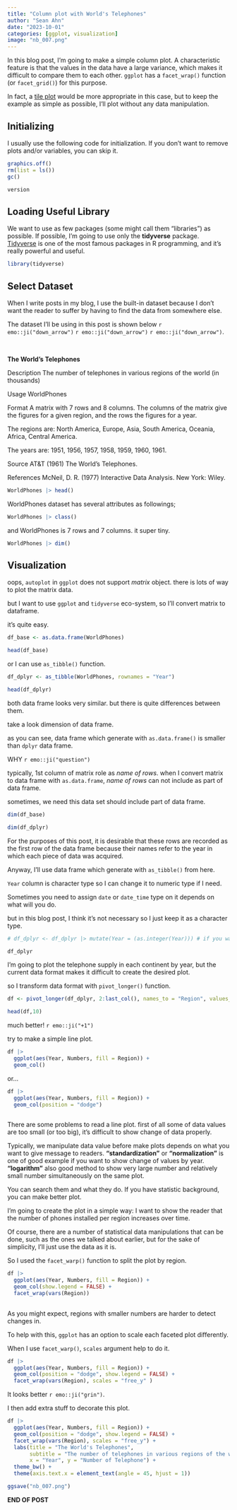 ```yaml
---
title: "Column plot with World's Telephones"
author: "Sean Ahn"
date: "2023-10-01"
categories: [ggplot, visualization]
image: "nb_007.png"
---
```


In this blog post, I'm going to make a simple column plot. A characteristic feature is that the values in the data have a large variance, which makes it difficult to compare them to each other. `ggplot` has a `facet_wrap()` function (or `facet_grid()`) for this purpose. 

In fact, a [tile plot](https://informationisbeautiful.net/visualizations/the-billion-dollar-gram/) would be more appropriate in this case, but to keep the example as simple as possible, I'll plot without any data manipulation.

## Initializing

I usually use the following code for initialization. If you don't want to remove plots and/or variables, you can skip it.

```r
graphics.off()
rm(list = ls())
gc()

```

```r
version
```

## Loading Useful Library

We want to use as few packages (some might call them "libraries") as possible. If possible, I'm going to use only the **tidyverse** package. [Tidyverse](https://www.tidyverse.org) is one of the most famous packages in R programming, and it's really powerful and useful.

```r
library(tidyverse)

```

## Select Dataset

When I write posts in my blog, I use the built-in dataset because I don't want the reader to suffer by having to find the data from somewhere else.

The dataset I'll be using in this post is shown below `r emo::ji("down_arrow")` `r emo::ji("down_arrow")` `r emo::ji("down_arrow")`.

<br>

**The World's Telephones** 

Description
The number of telephones in various regions of the world (in thousands)

Usage
WorldPhones

Format
A matrix with 7 rows and 8 columns. The columns of the matrix give the figures for a given region, and the rows the figures for a year.

The regions are: North America, Europe, Asia, South America, Oceania, Africa, Central America.

The years are: 1951, 1956, 1957, 1958, 1959, 1960, 1961.

Source
AT&T (1961) The World's Telephones.

References
McNeil, D. R. (1977) Interactive Data Analysis. New York: Wiley.

```r
WorldPhones |> head()
```

WorldPhones dataset has several attributes as followings;  

```r
WorldPhones |> class()
```

and WorldPhones is 7 rows and 7 columns. it super tiny.  

```r
WorldPhones |> dim()
```

## Visualization

oops, `autoplot` in `ggplot` does not support *matrix* object. there is lots of way to plot the matrix data.  

but I want to use `ggplot` and `tidyverse` eco-system, so I'll convert matrix to dataframe.  

it's quite easy. 

```r
df_base <- as.data.frame(WorldPhones)
```

```r
head(df_base)
```

or I can use `as_tibble()` function. 

```r
df_dplyr <- as_tibble(WorldPhones, rownames = "Year")
```

```r
head(df_dplyr)
```

both data frame looks very similar. but there is quite differences between them.  

take a look dimension of data frame.  

as you can see, data frame which generate with `as.data.frame()` is smaller than `dplyr` data frame.  

WHY `r emo::ji("question")` 

typically, 1st column of matrix role as *name of rows*.  when I convert matrix to data frame with `as.data.frame`, *name of rows* can not include as part of data frame.  

sometimes, we need this data set should include part of data frame.   

```r
dim(df_base)
```
```r
dim(df_dplyr)
```

For the purposes of this post, it is desirable that these rows are recorded as the first row of the data frame because their names refer to the year in which each piece of data was acquired.

Anyway, I'll use data frame which generate with `as_tibble()` from here.  

`Year` column is character type so I can change it to numeric type if I need. 

Sometimes you need to assign `date` or `date_time` type on it depends on what will you do.  

but in this blog post, I think it's not necessary so I just keep it as a character type.  


```r
# df_dplyr <- df_dplyr |> mutate(Year = (as.integer(Year))) # if you want to it makes integer type.

df_dplyr

```


I'm going to plot the telephone supply in each continent by year, but the current data format makes it difficult to create the desired plot.

so I transform data format with `pivot_longer()` function. 

```r
df <- pivot_longer(df_dplyr, 2:last_col(), names_to = "Region", values_to = "Numbers")

head(df,10)
```

much better! `r emo::ji("+1")`  

try to make a simple line plot.  

```r
df |> 
  ggplot(aes(Year, Numbers, fill = Region)) + 
  geom_col()
```

or...

```r
df |> 
  ggplot(aes(Year, Numbers, fill = Region)) + 
  geom_col(position = "dodge")
  
```

There are some problems to read a line plot. first of all some of data values are too small (or too big), it's difficult to show change of data properly. 

Typically, we manipulate data value before make plots depends on what you want to give message to readers. **"standardization"** or **"normalization"** is one of good example if you want to show change of values by year. **"logarithm"** also good method to show very large number and relatively small number simultaneously on the same plot. 

You can search them and what they do. If you have statistic background, you can make better plot. 

I'm going to create the plot in a simple way: I want to show the reader that the number of phones installed per region increases over time.

Of course, there are a number of statistical data manipulations that can be done, such as the ones we talked about earlier, but for the sake of simplicity, I'll just use the data as it is.  

So I used the `facet_warp()` function to split the plot by region.

```r
df |> 
  ggplot(aes(Year, Numbers, fill = Region)) + 
  geom_col(show.legend = FALSE) + 
  facet_wrap(vars(Region))
  
```

As you might expect, regions with smaller numbers are harder to detect changes in.  

To help with this, `ggplot` has an option to scale each faceted plot differently.

When I use `facet_warp()`, `scales` argument help to do it.

```r
df |> 
  ggplot(aes(Year, Numbers, fill = Region)) + 
  geom_col(position = "dodge", show.legend = FALSE) + 
  facet_wrap(vars(Region), scales = "free_y" )
```

It looks better `r emo::ji("grin")`. 

I then add extra stuff to decorate this plot.

```r
df |> 
  ggplot(aes(Year, Numbers, fill = Region)) + 
  geom_col(position = "dodge", show.legend = FALSE) + 
  facet_wrap(vars(Region), scales = "free_y") +
  labs(title = "The World's Telephones",
       subtitle = "The number of telephones in various regions of the world (in thousands)",
       x = "Year", y = "Number of Telephone") +
  theme_bw() +
  theme(axis.text.x = element_text(angle = 45, hjust = 1))
```


```r
ggsave("nb_007.png")
```

<div class="right">
__END OF POST__
</div>
